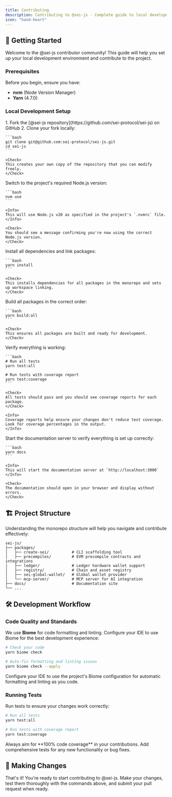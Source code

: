 ```yaml
---
title: Contributing
description: Contributing to @sei-js - Complete guide to local development setup, testing, and pull request process
icon: "hand-heart"
---
```


## 🚀 Getting Started

Welcome to the @sei-js contributor community! This guide will help you set up your local development environment and contribute to the project.

### Prerequisites

Before you begin, ensure you have:

- **nvm** (Node Version Manager)
- **Yarn** (4.7.0)

### Local Development Setup

<Steps>
  <Step title="Fork and Clone">
    1. Fork the [@sei-js repository](https://github.com/sei-protocol/sei-js) on GitHub
    2. Clone your fork locally:
    
    ```bash
    git clone git@github.com:sei-protocol/sei-js.git
    cd sei-js
    ```
    
    <Check>
    This creates your own copy of the repository that you can modify freely.
    </Check>
  </Step>
  
  <Step title="Use Correct Node.js Version">
    Switch to the project's required Node.js version:
    
    ```bash
    nvm use
    ```
    
    <Info>
    This will use Node.js v20 as specified in the project's `.nvmrc` file.
    </Info>
    
    <Check>
    You should see a message confirming you're now using the correct Node.js version.
    </Check>
  </Step>
  
  <Step title="Install Dependencies">
    Install all dependencies and link packages:
    
    ```bash
    yarn install
    ```
    
    <Check>
    This installs dependencies for all packages in the monorepo and sets up workspace linking.
    </Check>
  </Step>
  
  <Step title="Build All Packages">
    Build all packages in the correct order:
    
    ```bash
    yarn build:all
    ```
    
    <Check>
    This ensures all packages are built and ready for development.
    </Check>
  </Step>
  
  <Step title="Run Tests">
    Verify everything is working:
    
    ```bash
    # Run all tests
    yarn test:all
    
    # Run tests with coverage report
    yarn test:coverage
    ```
    
    <Check>
    All tests should pass and you should see coverage reports for each package.
    </Check>
    
    <Info>
    Coverage reports help ensure your changes don't reduce test coverage. Look for coverage percentages in the output.
    </Info>
  </Step>
  
  <Step title="Run and Verify Docs">
    Start the documentation server to verify everything is set up correctly:
    
    ```bash
    yarn docs
    ```
    
    <Info>
    This will start the documentation server at `http://localhost:3000`
    </Info>
    
    <Check>
    The documentation should open in your browser and display without errors.
    </Check>
  </Step>
</Steps>

## 🏗️ Project Structure

Understanding the monorepo structure will help you navigate and contribute effectively:

```
sei-js/
├── packages/
│   ├── create-sei/          # CLI scaffolding tool
│   ├── precompiles/         # EVM precompile contracts and integrations
│   ├── ledger/              # Ledger hardware wallet support
│   ├── registry/            # Chain and asset registry
│   ├── sei-global-wallet/   # Global wallet provider
│   └── mcp-server/          # MCP server for AI integration
├── docs/                    # Documentation site
└── ...
```

## 🛠️ Development Workflow

### Code Quality and Standards

We use **Biome** for code formatting and linting. Configure your IDE to use Biome for the best development experience:

```bash
# Check your code
yarn biome check

# Auto-fix formatting and linting issues  
yarn biome check --apply
```

<Info>
Configure your IDE to use the project's Biome configuration for automatic formatting and linting as you code.
</Info>

### Running Tests

Run tests to ensure your changes work correctly:

```bash
# Run all tests
yarn test:all

# Run tests with coverage report
yarn test:coverage
```

<Warning>
Always aim for **100% code coverage** in your contributions. Add comprehensive tests for any new functionality or bug fixes.
</Warning>

## 📝 Making Changes

That's it! You're ready to start contributing to @sei-js. Make your changes, test them thoroughly with the commands above, and submit your pull request when ready.
